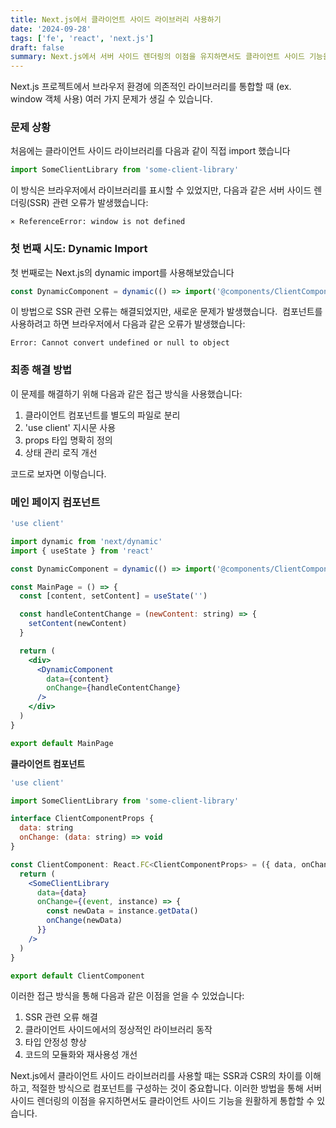 ```yaml
---
title: Next.js에서 클라이언트 사이드 라이브러리 사용하기
date: '2024-09-28'
tags: ['fe', 'react', 'next.js']
draft: false
summary: Next.js에서 서버 사이드 렌더링의 이점을 유지하면서도 클라이언트 사이드 기능을 원활하게 통합하기.
---
```


Next.js 프로젝트에서 브라우저 환경에 의존적인 라이브러리를 통합할 때 (ex. window 객체 사용) 여러 가지 문제가 생길 수 있습니다.

### 문제 상황

처음에는 클라이언트 사이드 라이브러리를 다음과 같이 직접 import 했습니다

```jsx
import SomeClientLibrary from 'some-client-library'
```

이 방식은 브라우저에서 라이브러리를 표시할 수 있었지만, 다음과 같은 서버 사이드 렌더링(SSR) 관련 오류가 발생했습니다:

```shell
⨯ ReferenceError: window is not defined
```

### 첫 번째 시도: Dynamic Import

첫 번째로는 Next.js의 dynamic import를 사용해보았습니다

```jsx
const DynamicComponent = dynamic(() => import('@components/ClientComponent'), { ssr: false })
```

이 방법으로 SSR 관련 오류는 해결되었지만, 새로운 문제가 발생했습니다. 
컴포넌트를 사용하려고 하면 브라우저에서 다음과 같은 오류가 발생했습니다:

```shell
Error: Cannot convert undefined or null to object
```

### 최종 해결 방법

이 문제를 해결하기 위해 다음과 같은 접근 방식을 사용했습니다:

1. 클라이언트 컴포넌트를 별도의 파일로 분리
2. 'use client' 지시문 사용
3. props 타입 명확히 정의
4. 상태 관리 로직 개선

코드로 보자면 이렇습니다.

### 메인 페이지 컴포넌트

```jsx
'use client'

import dynamic from 'next/dynamic'
import { useState } from 'react'

const DynamicComponent = dynamic(() => import('@components/ClientComponent'), { ssr: false })

const MainPage = () => {
  const [content, setContent] = useState('')

  const handleContentChange = (newContent: string) => {
    setContent(newContent)
  }

  return (
    <div>
      <DynamicComponent
        data={content}
        onChange={handleContentChange}
      />
    </div>
  )
}

export default MainPage
```

**클라이언트 컴포넌트**

```jsx
'use client'

import SomeClientLibrary from 'some-client-library'

interface ClientComponentProps {
  data: string
  onChange: (data: string) => void
}

const ClientComponent: React.FC<ClientComponentProps> = ({ data, onChange }) => {
  return (
    <SomeClientLibrary
      data={data}
      onChange={(event, instance) => {
        const newData = instance.getData()
        onChange(newData)
      }}
    />
  )
}

export default ClientComponent
```

이러한 접근 방식을 통해 다음과 같은 이점을 얻을 수 있었습니다:

1. SSR 관련 오류 해결
2. 클라이언트 사이드에서의 정상적인 라이브러리 동작
3. 타입 안정성 향상
4. 코드의 모듈화와 재사용성 개선

Next.js에서 클라이언트 사이드 라이브러리를 사용할 때는 SSR과 CSR의 차이를 이해하고, 적절한 방식으로 컴포넌트를 구성하는 것이 중요합니다. 이러한 방법을 통해 서버 사이드 렌더링의 이점을 유지하면서도 클라이언트 사이드 기능을 원활하게 통합할 수 있습니다.
